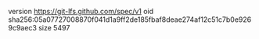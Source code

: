 version https://git-lfs.github.com/spec/v1
oid sha256:05a07727008870f041d1a9ff2de185fbaf8deae274af12c51c7b0e9269c9aec3
size 5497
